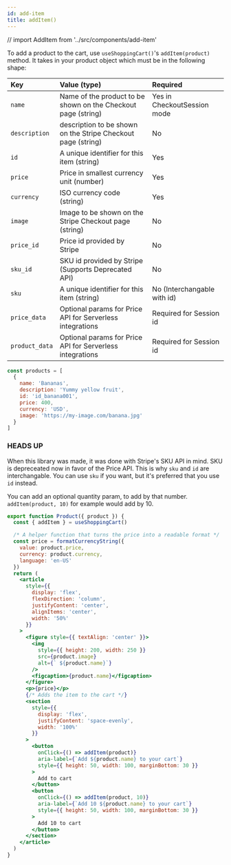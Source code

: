 ```yaml
---
id: add-item
title: addItem()
---
```


// import AddItem from '../src/components/add-item'

To add a product to the cart, use `useShoppingCart()`'s `addItem(product)` method. It takes in your product object which must be in the following shape:

| Key            | Value (type)                                                  | Required                    |
| :------------- | :------------------------------------------------------------ | :-------------------------- |
| `name`         | Name of the product to be shown on the Checkout page (string) | Yes in CheckoutSession mode |
| `description`  | description to be shown on the Stripe Checkout page (string)  | No                          |
| `id `          | A unique identifier for this item (string)                    | Yes                         |
| `price`        | Price in smallest currency unit (number)                      | Yes                         |
| `currency`     | ISO currency code (string)                                    | Yes                         |
| `image`        | Image to be shown on the Stripe Checkout page (string)        | No                          |
| `price_id`     | Price id provided by Stripe                                   | No                          |
| `sku_id `      | SKU id provided by Stripe (Supports Deprecated API)           | No                          |
| `sku`          | A unique identifier for this item (string)                    | No (Interchangable with id) |
| `price_data`   | Optional params for Price API for Serverless integrations     | Required for Session id     |
| `product_data` | Optional params for Price API for Serverless integrations     | Required for Session id     |

```js
const products = [
  {
    name: 'Bananas',
    description: 'Yummy yellow fruit',
    id: 'id_banana001',
    price: 400,
    currency: 'USD',
    image: 'https://my-image.com/banana.jpg'
  }
]
```

### HEADS UP

When this library was made, it was done with Stripe's SKU API in mind. SKU is depreceated now in favor
of the Price API. This is why `sku` and `id` are interchangable. You can use `sku` if you want, but it's preferred
that you use `id` instead.

You can add an optional quantity param, to add by that number. `addItem(product, 10)` for example would add by 10.

<CartDisplayWrapper>
  <AddItem
    product={{
      name: 'Bananas',
      id: 'id_GBJ2Ep8246qeeT',
      price: 400,
      image:
        'https://images.unsplash.com/photo-1574226516831-e1dff420e562?ixlib=rb-1.2.1&ixid=eyJhcHBfaWQiOjEyMDd9&auto=format&fit=crop&w=1050&q=80',
      currency: 'USD'
    }}
  />
</CartDisplayWrapper>

```jsx
export function Product({ product }) {
  const { addItem } = useShoppingCart()

  /* A helper function that turns the price into a readable format */
  const price = formatCurrencyString({
    value: product.price,
    currency: product.currency,
    language: 'en-US'
  })
  return (
    <article
      style={{
        display: 'flex',
        flexDirection: 'column',
        justifyContent: 'center',
        alignItems: 'center',
        width: '50%'
      }}
    >
      <figure style={{ textAlign: 'center' }}>
        <img
          style={{ height: 200, width: 250 }}
          src={product.image}
          alt={` ${product.name}`}
        />
        <figcaption>{product.name}</figcaption>
      </figure>
      <p>{price}</p>
      {/* Adds the item to the cart */}
      <section
        style={{
          display: 'flex',
          justifyContent: 'space-evenly',
          width: '100%'
        }}
      >
        <button
          onClick={() => addItem(product)}
          aria-label={`Add ${product.name} to your cart`}
          style={{ height: 50, width: 100, marginBottom: 30 }}
        >
          Add to cart
        </button>
        <button
          onClick={() => addItem(product, 10)}
          aria-label={`Add 10 ${product.name} to your cart`}
          style={{ height: 50, width: 100, marginBottom: 30 }}
        >
          Add 10 to cart
        </button>
      </section>
    </article>
  )
}
```
